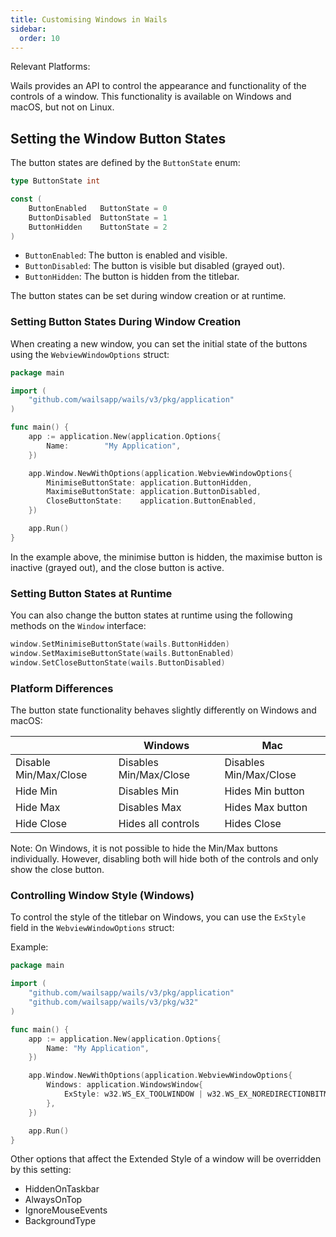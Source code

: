 ```yaml
---
title: Customising Windows in Wails
sidebar:
  order: 10
---
```



Relevant Platforms: <Badge text="Windows" variant="note" /> <Badge text="macOS" variant="success" />
<br/>

Wails provides an API to control the appearance and functionality of the
controls of a window. This functionality is available on Windows and macOS, but
not on Linux.

## Setting the Window Button States

The button states are defined by the `ButtonState` enum:

```go
type ButtonState int

const (
    ButtonEnabled   ButtonState = 0
    ButtonDisabled  ButtonState = 1
    ButtonHidden    ButtonState = 2
)
```

- `ButtonEnabled`: The button is enabled and visible.
- `ButtonDisabled`: The button is visible but disabled (grayed out).
- `ButtonHidden`: The button is hidden from the titlebar.

The button states can be set during window creation or at runtime.

### Setting Button States During Window Creation

When creating a new window, you can set the initial state of the buttons using
the `WebviewWindowOptions` struct:

```go title="main.go"
package main

import (
    "github.com/wailsapp/wails/v3/pkg/application"
)

func main() {
    app := application.New(application.Options{
        Name:        "My Application",
    })

    app.Window.NewWithOptions(application.WebviewWindowOptions{
        MinimiseButtonState: application.ButtonHidden,
        MaximiseButtonState: application.ButtonDisabled,
        CloseButtonState:    application.ButtonEnabled,
    })

    app.Run()
}
```

In the example above, the minimise button is hidden, the maximise button is
inactive (grayed out), and the close button is active.

### Setting Button States at Runtime

You can also change the button states at runtime using the following methods on
the `Window` interface:

```go
window.SetMinimiseButtonState(wails.ButtonHidden)
window.SetMaximiseButtonState(wails.ButtonEnabled)
window.SetCloseButtonState(wails.ButtonDisabled)
```

### Platform Differences

The button state functionality behaves slightly differently on Windows and
macOS:

|                       | Windows                | Mac                    |
|-----------------------|------------------------|------------------------|
| Disable Min/Max/Close | Disables Min/Max/Close | Disables Min/Max/Close |
| Hide Min              | Disables Min           | Hides Min button       |
| Hide Max              | Disables Max           | Hides Max button       |
| Hide Close            | Hides all controls     | Hides Close            |

Note: On Windows, it is not possible to hide the Min/Max buttons individually.
However, disabling both will hide both of the controls and only show the close
button.

### Controlling Window Style (Windows)

To control the style of the titlebar on Windows, you can use the `ExStyle` field
in the `WebviewWindowOptions` struct:

Example:

```go title="main.go"
package main

import (
    "github.com/wailsapp/wails/v3/pkg/application"
    "github.com/wailsapp/wails/v3/pkg/w32"
)

func main() {
    app := application.New(application.Options{
        Name: "My Application",
    })

    app.Window.NewWithOptions(application.WebviewWindowOptions{
        Windows: application.WindowsWindow{
            ExStyle: w32.WS_EX_TOOLWINDOW | w32.WS_EX_NOREDIRECTIONBITMAP | w32.WS_EX_TOPMOST,
        },
    })

    app.Run()
}
```

Other options that affect the Extended Style of a window will be overridden by
this setting:

- HiddenOnTaskbar
- AlwaysOnTop
- IgnoreMouseEvents
- BackgroundType
